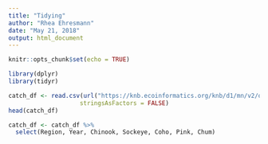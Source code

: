 ```yaml
---
title: "Tidying"
author: "Rhea Ehresmann"
date: "May 21, 2018"
output: html_document
---
```


```r
knitr::opts_chunk$set(echo = TRUE)
```

```r
library(dplyr)
library(tidyr)
```

```r

catch_df <- read.csv(url("https://knb.ecoinformatics.org/knb/d1/mn/v2/object/df35b.302.1", method = "libcurl"),
                    stringsAsFactors = FALSE)
head(catch_df)
```


```r
catch_df <- catch_df %>% 
  select(Region, Year, Chinook, Sockeye, Coho, Pink, Chum) 

```